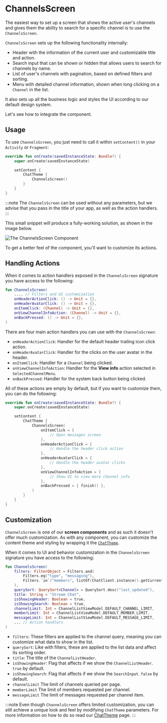 # ChannelsScreen

The easiest way to set up a screen that shows the active user's channels and gives them the ability to search for a specific channel is to use the `ChannelsScreen`.

`ChannelsScreen` sets up the following functionality internally:

* Header with the information of the current user and customizable title and action.
* Search input that can be shown or hidden that allows users to search for channels by name.
* List of user's channels with pagination, based on defined filters and sorting.
* Menu with detailed channel information, shown when long clicking on a `Channel` in the list.

It also sets up all the business logic and styles the UI according to our default design system.

Let's see how to integrate the component.

## Usage

To use `ChannelsScreen`, you just need to call it within `setContent()` in your `Activity` or `Fragment`:

```kotlin
override fun onCreate(savedInstanceState: Bundle?) {
    super.onCreate(savedInstanceState)

    setContent {
        ChatTheme {
            ChannelsScreen()
        }
    }
}
```

:::note 
The `ChannelsScreen` can be used without any parameters, but we advise that you pass in the title of your app, as well as the action handlers.
:::

This small snippet will produce a fully-working solution, as shown in the image below.

![The ChannelsScreen Component](../../assets/compose_default_channels_screen_component.png) 

To get a better feel of the component, you'll want to customize its actions.

## Handling Actions

When it comes to action handlers exposed in the `ChannelsScreen` signature you have access to the following:

```kotlin
fun ChannelsScreen(
    ..., // Filters and UI customization
    onHeaderActionClick: () -> Unit = {},
    onHeaderAvatarClick: () -> Unit = {},
    onItemClick: (Channel) -> Unit = {},
    onViewChannelInfoAction: (Channel) -> Unit = {},
    onBackPressed: () -> Unit = {},
)
```

There are four main action handlers you can use with the `ChannelsScreen`:

* `onHeaderActionClick`: Handler for the default header trailing icon click action.
* `onHeaderAvatarClick`: Handler for the clicks on the user avatar in the header.  
* `onItemClick`: Handler for a `Channel` being clicked.
* `onViewChannelInfoAction`: Handler for the **View info** action selected in `SelectedChannelMenu`. 
* `onBackPressed`: Handler for the system back button being clicked.

All of these actions are empty by default, but if you want to customize them, you can do the following:

```kotlin
override fun onCreate(savedInstanceState: Bundle?) {
    super.onCreate(savedInstanceState)

    setContent {
        ChatTheme {
            ChannelsScreen(
                onItemClick = {
                    // Open messages screen          
                },
                onHeaderActionClick = {
                    // Handle the header click action
                },
                onHeaderAvatarClick = {
                    // Handle the header avatar clicks
                },
                onViewChannelInfoAction = {
                    // Show UI to view more channel info
                },
                onBackPressed = { finish() },
            )
        }
    }
}
```

## Customization

`ChannelsScreen` is one of our **screen components** and as such it doesn't offer much customization. As with any component, you can customize the content theme and styling by wrapping it the [`ChatTheme`](../02-general-customization/01-chat-theme.mdx).

When it comes to UI and behavior customization in the `ChannelsScreen` signature you have access to the following:

```kotlin
fun ChannelsScreen(
    filters: FilterObject = Filters.and(
        Filters.eq("type", "messaging"),
        Filters.`in`("members", listOf(ChatClient.instance().getCurrentUser()?.id ?: ""))
    ),
    querySort: QuerySort<Channel> = QuerySort.desc("last_updated"),
    title: String = "Stream Chat",
    isShowingHeader: Boolean = true,
    isShowingSearch: Boolean = true,
    channelLimit: Int = ChannelListViewModel.DEFAULT_CHANNEL_LIMIT,
    memberLimit: Int = ChannelListViewModel.DEFAULT_MEMBER_LIMIT,
    messageLimit: Int = ChannelListViewModel.DEFAULT_MESSAGE_LIMIT,
    ... // Action handlers
)
```

* `filters`: These filters are applied to the channel query, meaning you can customize what data to show in the list.
* `querySort`: Like with filters, these are applied to the list data and affect its sorting order.
* `title`: The title of the `ChannelListHeader`.
* `isShowingHeader`: Flag that affects if we show the `ChannelListHeader`. `true` by default.
* `isShowingSearch`: Flag that affects if we show the `SearchInput`. `false` by default.
* `channelLimit` The limit of channels queried per page.
* `memberLimit` The limit of members requested per channel.
* `messageLimit` The limit of messages requested per channel item.

:::note
Even though `ChannelsScreen` offers limited customization, you can still achieve a unique look and feel by modifying `ChatTheme` parameters.
For more information on how to do so read our [ChatTheme](../02-general-customization/01-chat-theme.mdx) page.
:::

<!-- TODO WIP PAGE If you want to build a custom Channels screen UI or override the default the behavior, follow our Building Custom Screens (../07-guides/05-building-custom-screens.mdx) guide. -->
